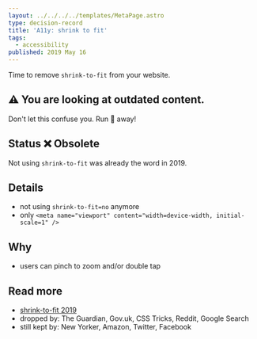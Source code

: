 ```yaml
---
layout: ../../../../templates/MetaPage.astro
type: decision-record
title: 'A11y: shrink to fit'
tags:
  - accessibility
published: 2019 May 16
---
```


<Abstract>

Time to remove `shrink-to-fit` from your website.

</Abstract>

<Note type="old">

## :warning: You are looking at outdated content.

Don't let this confuse you. Run :running: away!

</Note>

## Status :x: Obsolete

Not using `shrink-to-fit` was already the word in 2019.

## Details

- not using `shrink-to-fit=no` anymore
- only `<meta name="viewport" content="width=device-width, initial-scale=1" />`

## Why

- users can pinch to zoom and/or double tap

## Read more

- [shrink-to-fit 2019](https://www.scottohara.me/blog/2018/12/11/shrink-to-fit.html)
- dropped by: The Guardian, Gov.uk, CSS Tricks, Reddit, Google Search
- still kept by: New Yorker, Amazon, Twitter, Facebook
